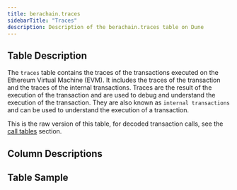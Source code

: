 ```yaml
---
title: berachain.traces
sidebarTitle: "Traces"
description: Description of the berachain.traces table on Dune
---
```


## Table Description

The `traces` table contains the traces of the transactions executed on the Ethereum Virtual Machine (EVM). It includes the traces of the transaction and the traces of the internal transactions. Traces are the result of the execution of the transaction and are used to debug and understand the execution of the transaction. They are also known as `internal transactions` and can be used to understand the execution of a transaction.

This is the raw version of this table, for decoded transaction calls, see the [call tables](/data-catalog/evm/berachain/decoded/call-tables) section. 

## Column Descriptions


<ColumnDescriptions tableSchema="berachain" tableName="traces" />

## Table Sample


<TableSample tableSchema="berachain" tableName="traces" /> 